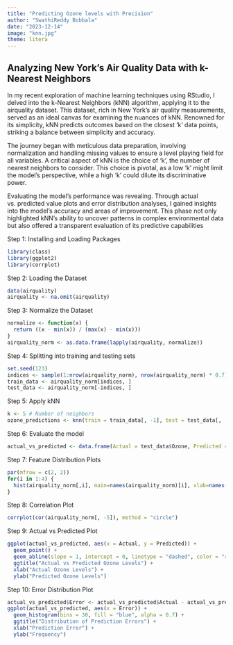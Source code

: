 ```yaml
---
title: "Predicting Ozone levels with Precision"
author: "SwathiReddy Bobbala"
date: "2023-12-14"
image: "knn.jpg"
theme: litera
---
```


## Analyzing New York's Air Quality Data with k-Nearest Neighbors

In my recent exploration of machine learning techniques using RStudio, I delved into the k-Nearest Neighbors (kNN) algorithm, applying it to the airquality dataset. This dataset, rich in New York's air quality measurements, served as an ideal canvas for examining the nuances of kNN. Renowned for its simplicity, kNN predicts outcomes based on the closest 'k' data points, striking a balance between simplicity and accuracy.

The journey began with meticulous data preparation, involving normalization and handling missing values to ensure a level playing field for all variables. A critical aspect of kNN is the choice of 'k', the number of nearest neighbors to consider. This choice is pivotal, as a low 'k' might limit the model's perspective, while a high 'k' could dilute its discriminative power.

Evaluating the model's performance was revealing. Through actual vs. predicted value plots and error distribution analyses, I gained insights into the model's accuracy and areas of improvement. This phase not only highlighted kNN's ability to uncover patterns in complex environmental data but also offered a transparent evaluation of its predictive capabilities

Step 1: Installing and Loading Packages

```r

library(class)
library(ggplot2)
library(corrplot)

```

Step 2: Loading the Dataset

```r

data(airquality)
airquality <- na.omit(airquality)

```

Step 3: Normalize the Dataset

```r
normalize <- function(x) {
  return ((x - min(x)) / (max(x) - min(x)))
}
airquality_norm <- as.data.frame(lapply(airquality, normalize))

```

Step 4: Splitting into training and testing sets

```r

set.seed(123) 
indices <- sample(1:nrow(airquality_norm), nrow(airquality_norm) * 0.7)
train_data <- airquality_norm[indices, ]
test_data <- airquality_norm[-indices, ]

```

Step 5: Apply kNN

```r

k <- 5 # Number of neighbors
ozone_predictions <- knn(train = train_data[, -1], test = test_data[, -1], cl = train_data$Ozone, k = k)
```

Step 6: Evaluate the model

```r

actual_vs_predicted <- data.frame(Actual = test_data$Ozone, Predicted = as.numeric(levels(ozone_predictions))[ozone_predictions])

```

Step 7: Feature Distribution Plots

```r

par(mfrow = c(2, 2))
for(i in 1:4) {
  hist(airquality_norm[,i], main=names(airquality_norm)[i], xlab=names(airquality_norm)[i])
}
```

Step 8: Correlation Plot

```r

corrplot(cor(airquality_norm[, -5]), method = "circle")


```

Step 9: Actual vs Predicted Plot

```r

ggplot(actual_vs_predicted, aes(x = Actual, y = Predicted)) + 
  geom_point() +
  geom_abline(slope = 1, intercept = 0, linetype = "dashed", color = "red") +
  ggtitle("Actual vs Predicted Ozone Levels") +
  xlab("Actual Ozone Levels") +
  ylab("Predicted Ozone Levels")

```

Step 10: Error Distribution Plot

```r

actual_vs_predicted$Error <- actual_vs_predicted$Actual - actual_vs_predicted$Predicted
ggplot(actual_vs_predicted, aes(x = Error)) +
  geom_histogram(bins = 30, fill = "blue", alpha = 0.7) +
  ggtitle("Distribution of Prediction Errors") +
  xlab("Prediction Error") +
  ylab("Frequency")

```
